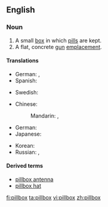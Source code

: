 ==English==

===Noun===
{{wikipedia}}
{{en-noun|es}}

# A small [[box]] in which [[pill]]s are kept.
# A flat, concrete [[gun]] [[emplacement]].

====Translations====
{{trans-top|box for pills}}
* German: {{t|de|Pillendose|f}}, {{t|de|Pillenschachtel|f}}
* Spanish: {{t|es|pastillero}}
{{trans-mid}}
* Swedish: {{t|sv|pillerdosa|c}}
{{trans-bottom}}

{{trans-top|gun emplacement}}
* Chinese:
*: Mandarin: {{t|zh|碉堡|tr=diāobǎo|sc=Hani}}, {{t|zh|地堡|tr=dìbǎo|sc=Hani}}
* German: {{t+|de|Bunker|m}}
* Japanese: {{t|ja|トーチカ|tr=tōchika|sc=Jpan}}
{{trans-mid}}
* Korean: {{t|ko|토치카|tr=tochika|sc=Kore}}
* Russian: {{t|ru|ДОТ|m|tr=DOT|sc=Cyrl}}, {{t|ru|долговременная огневая точка|f|tr=dolgovrémennaja ognevája tóčka|sc=Cyrl}}
{{trans-bottom}}

====Derived terms====
* [[pillbox antenna]]
* [[pillbox hat]]

[[fi:pillbox]]
[[ta:pillbox]]
[[vi:pillbox]]
[[zh:pillbox]]